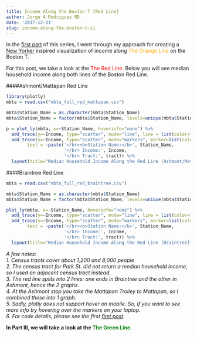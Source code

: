 ```yaml
---
title: Income Along the Boston T [Red Line]
author: Jorge A Rodriguez MD
date: '2017-12-21'
slug: income-along-the-boston-t-ii
---
```

In the [first part](http://translatedmedicine.com/post/income-along-the-boston-t/) of this series, I went through my approach for creating a [New Yorker](https://projects.newyorker.com/story/subway/) inspired visualization of income along <span style="color:orange">The Orange Line</span> on the Boston T. 

For this post, we take a look at the <span style="color:red">The Red Line</span>. Below you will see median household income along both lines of the Boston Red Line. 

####Ashmont/Mattapan Red Line
```r
library(plotly)
mbta = read.csv("mbta_full_red_mattapan.csv")
```

```r
mbta$Station_Name = as.character(mbta$Station_Name)
mbta$Station_Name = factor(mbta$Station_Name, levels=unique(mbta$Station_Name))

p = plot_ly(mbta, x=~Station_Name, hoverinfo="none") %>%
  add_trace(y=~Income, type="scatter", mode="line", line = list(color="red", width=6)) %>%
  add_trace(y=~Income, type="scatter", mode="markers", marker=list(color="black", size=8), hoverinfo= 'text',
        text = ~paste('</br><b>Station Name:</b>', Station_Name,
                      '</br> Income:', Income,
                      '</br> Tract:', tract)) %>%
  layout(title="Median Household Income Along the Red Line [Ashmont/Mattapan]", showlegend=FALSE, xaxis=list(title="", tickangle=-90), yaxis=list(title="", range=c(0, 200000)), margin=list(b=160))
```

####Braintree Red Line
```r
mbta = read.csv("mbta_full_red_braintree.csv")
```

```r
mbta$Station_Name = as.character(mbta$Station_Name)
mbta$Station_Name = factor(mbta$Station_Name, levels=unique(mbta$Station_Name))

plot_ly(mbta, x=~Station_Name, hoverinfo="none") %>%
  add_trace(y=~Income, type="scatter", mode="line", line = list(color="red", width=6)) %>%
  add_trace(y=~Income, type="scatter", mode="markers", marker=list(color="black", size=8), hoverinfo= 'text',
        text = ~paste('</br><b>Station Name:</b>', Station_Name,
                      '</br> Income:', Income,
                      '</br> Tract:', tract)) %>%
  layout(title="Median Household Income Along the Red Line [Braintree]", showlegend=FALSE, xaxis=list(title="", tickangle=-90), yaxis=list(title="", range=c(0, 200000)), margin=list(b=160))
```
*A few notes: *   
*1. Census tracts cover about 1,200 and 8,000 people*  
*2. The census tract for Park St. did not return a median household income, so I used an adjacent census tract instead.*  
*3. The red line splits into 2 lines: one ends in Braintree and the other in Ashmont, hence the 2 graphs.*   
*4. At the Ashmont stop you take the Mattapan Trolley to Mattapan, so I combined these into 1 graph.*  
*5. Sadly, plotly does not support hover on mobile. So, if you want to see more info try hovering over the markers on your laptop.*  
*6. For code details, please see the first [first post](http://translatedmedicine.com/post/income-along-the-boston-t/).*  

**In Part III, we will take a look at the <span style="color:green">The Green Line</span>.**